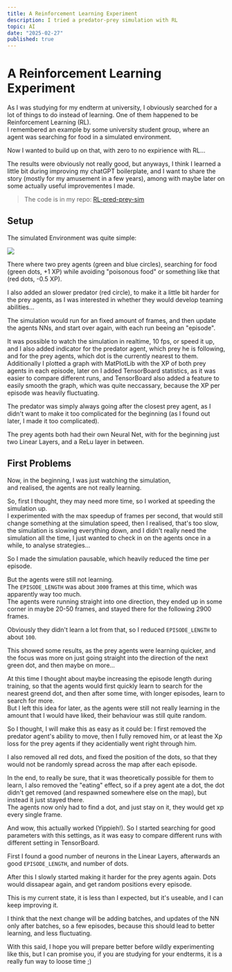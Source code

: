 ```yaml
---
title: A Reinforcement Learning Experiment
description: I tried a predator-prey simulation with RL
topic: AI
date: "2025-02-27"
published: true
---
```


# A Reinforcement Learning Experiment

As I was studying for my endterm at university, 
I obviously searched for a lot of things to do instead of learning.
One of them happened to be Reinforcement Learning (RL).  
I remembered an example by some university student group, 
where an agent was searching for food in a simulated environment.

Now I wanted to build up on that, with zero to no expirience with RL...

The results were obviously not really good, but anyways,
I think I learned a little bit during improving my chatGPT boilerplate, 
and I want to share the story (mostly for my amusement in a few years), 
among with maybe later on some actually useful improvementes I made.

> The code is in my repo: [RL-pred-prey-sim](https://github.com/a3chron/RL-pred-prey-sim)


## Setup

The simulated Environment was quite simple:

![](https://raw.githubusercontent.com/a3chron/RL-pred-prey-sim/refs/heads/master/images/pred-prey-sim.png)

There where two prey agents (green and blue circles), 
searching for food (green dots, +1 XP) while avoiding 
"poisonous food" or something like that (red dots, -0.5 XP).

I also added an slower predator (red circle), 
to make it a little bit harder for the prey agents, 
as I was interested in whether they would develop teaming abilities...

The simulation would run for an fixed amount of frames, 
and then update the agents NNs, and start over again, 
with each run beeing an "episode".

It was possible to watch the simulation in realtime, 10 fps, or speed it up, 
and I also added indicator for the predator agent, which prey he is following, 
and for the prey agents, which dot is the currently nearest to them.  
Additionally I plotted a graph with MatPlotLib with the XP of both prey agents in each episode, 
later on I added TensorBoard statistics, as it was easier to compare different runs, 
and TensorBoard also added a feature to easily smooth the graph, 
which was quite neccassary, because the XP per episode was heavily fluctuating.

The predator was simply always going after the closest prey agent,
as I didn't want to make it too complicated for the beginning 
(as I found out later, I made it too complicated).

The prey agents both had their own Neural Net, 
with for the beginning just two Linear Layers, and a ReLu layer in between.

## First Problems

Now, in the beginning, I was just watching the simulation,  
and realised, the agents are not really learning.

So, first I thought, they may need more time, 
so I worked at speeding the simulation up.  
I experimented with the max speedup of frames per second, 
that would still change something at the simulation speed,
then I realised, that's too slow, the simulation is slowing everything down,
and I didn't really need the simulation all the time, 
I just wanted to check in on the agents once in a while, 
to analyse strategies...

So I made the simulation pausable, which heavily reduced 
the time per episode.

But the agents were still not learning.  
The `EPISODE_LENGTH` was about `3000` frames at this time, 
which was apparently way too much.  
The agents were running straight into one direction, 
they ended up in some corner in maybe 20-50 frames, 
and stayed there for the following 2900 frames.

Obviously they didn't learn a lot from that, 
so I reduced `EPISODE_LENGTH` to about `100`.

This showed some results, as the prey agents were learning quicker, 
and the focus was more on just going straight into the 
direction of the next green dot, and then maybe on more...

At this time I thought about maybe increasing the episode length 
during training, so that the agents would first quickly learn 
to search for the nearest greend dot, and then after some time, 
with longer episodes, learn to search for more.  
But I left this idea for later, as the agents were still 
not really learning in the amount that I would have liked, 
their behaviour was still quite random.

So I thought, I will make this as easy as it could be:
I first removed the predator agent's ability to move,
then I fully removed him, or at least the Xp loss 
for the prey agents if they acidentially went right through him.

I also removed all red dots, and fixed the position of the dots, 
so that they would not be randomly spread across the map after each episode.

In the end, to really be sure, that it was theoretically possible 
for them to learn, I also removed the "eating" effect, 
so if a prey agent ate a dot, the dot didn't get removed 
(and respawned somewhere else on the map), 
but instead it just stayed there.  
The agents now only had to find a dot, and just stay on it, 
they would get xp every single frame.

And wow, this actually worked (Yippieh!).
So I started searching for good parameters with this settings, 
as it was easy to compare different runs with different setting in TensorBoard.

First I found a good number of neurons in the Linear Layers, 
afterwards an good `EPISODE_LENGTH`, and number of dots.

After this I slowly started making it harder for the prey agents again.
Dots would dissapear again, and get random positions every episode.

This is my current state, it is less than I expected, 
but it's useable, and I can keep improving it.

I think that the next change will be adding batches,
and updates of the NN only after batches, so a few episodes, 
because this should lead to better learning, and less fluctuating.

With this said, I hope you will prepare better before wildly 
experimenting like this, but I can promise you, if you are studying
for your endterms, it is a really fun way to loose time ;)